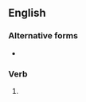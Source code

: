 {{also|pre-arranges}}

==English==

===Alternative forms===
* {{l|en|pre-arranges}}

===Verb===
{{head|en|verb form}}

# {{en-third-person singular of|prearrange}}